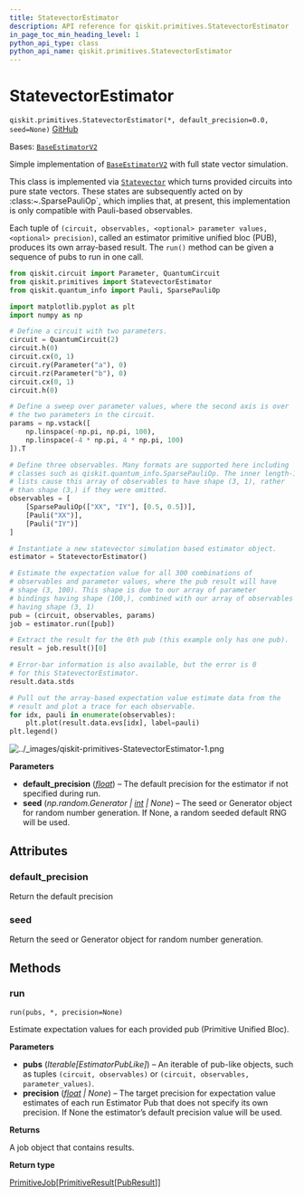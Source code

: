 ```yaml
---
title: StatevectorEstimator
description: API reference for qiskit.primitives.StatevectorEstimator
in_page_toc_min_heading_level: 1
python_api_type: class
python_api_name: qiskit.primitives.StatevectorEstimator
---
```


# StatevectorEstimator

<span id="qiskit.primitives.StatevectorEstimator" />

`qiskit.primitives.StatevectorEstimator(*, default_precision=0.0, seed=None)` [GitHub](https://github.com/qiskit/qiskit/tree/main/qiskit/primitives/statevector_estimator.py "view source code")

Bases: [`BaseEstimatorV2`](qiskit.primitives.BaseEstimatorV2 "qiskit.primitives.base.base_estimator.BaseEstimatorV2")

Simple implementation of [`BaseEstimatorV2`](qiskit.primitives.BaseEstimatorV2 "qiskit.primitives.BaseEstimatorV2") with full state vector simulation.

This class is implemented via [`Statevector`](qiskit.quantum_info.Statevector "qiskit.quantum_info.Statevector") which turns provided circuits into pure state vectors. These states are subsequently acted on by :class:\~.SparsePauliOp\`, which implies that, at present, this implementation is only compatible with Pauli-based observables.

Each tuple of `(circuit, observables, <optional> parameter values, <optional> precision)`, called an estimator primitive unified bloc (PUB), produces its own array-based result. The `run()` method can be given a sequence of pubs to run in one call.

```python
from qiskit.circuit import Parameter, QuantumCircuit
from qiskit.primitives import StatevectorEstimator
from qiskit.quantum_info import Pauli, SparsePauliOp

import matplotlib.pyplot as plt
import numpy as np

# Define a circuit with two parameters.
circuit = QuantumCircuit(2)
circuit.h(0)
circuit.cx(0, 1)
circuit.ry(Parameter("a"), 0)
circuit.rz(Parameter("b"), 0)
circuit.cx(0, 1)
circuit.h(0)

# Define a sweep over parameter values, where the second axis is over
# the two parameters in the circuit.
params = np.vstack([
    np.linspace(-np.pi, np.pi, 100),
    np.linspace(-4 * np.pi, 4 * np.pi, 100)
]).T

# Define three observables. Many formats are supported here including
# classes such as qiskit.quantum_info.SparsePauliOp. The inner length-1
# lists cause this array of observables to have shape (3, 1), rather
# than shape (3,) if they were omitted.
observables = [
    [SparsePauliOp(["XX", "IY"], [0.5, 0.5])],
    [Pauli("XX")],
    [Pauli("IY")]
]

# Instantiate a new statevector simulation based estimator object.
estimator = StatevectorEstimator()

# Estimate the expectation value for all 300 combinations of
# observables and parameter values, where the pub result will have
# shape (3, 100). This shape is due to our array of parameter
# bindings having shape (100,), combined with our array of observables
# having shape (3, 1)
pub = (circuit, observables, params)
job = estimator.run([pub])

# Extract the result for the 0th pub (this example only has one pub).
result = job.result()[0]

# Error-bar information is also available, but the error is 0
# for this StatevectorEstimator.
result.data.stds

# Pull out the array-based expectation value estimate data from the
# result and plot a trace for each observable.
for idx, pauli in enumerate(observables):
    plt.plot(result.data.evs[idx], label=pauli)
plt.legend()
```

![../\_images/qiskit-primitives-StatevectorEstimator-1.png](/images/api/qiskit/dev/qiskit-primitives-StatevectorEstimator-1.png)

**Parameters**

*   **default\_precision** ([*float*](https://docs.python.org/3/library/functions.html#float "(in Python v3.12)")) – The default precision for the estimator if not specified during run.
*   **seed** (*np.random.Generator |* [*int*](https://docs.python.org/3/library/functions.html#int "(in Python v3.12)") *| None*) – The seed or Generator object for random number generation. If None, a random seeded default RNG will be used.

## Attributes

<span id="qiskit.primitives.StatevectorEstimator.default_precision" />

### default\_precision

Return the default precision

<span id="qiskit.primitives.StatevectorEstimator.seed" />

### seed

Return the seed or Generator object for random number generation.

## Methods

### run

<span id="qiskit.primitives.StatevectorEstimator.run" />

`run(pubs, *, precision=None)`

Estimate expectation values for each provided pub (Primitive Unified Bloc).

**Parameters**

*   **pubs** (*Iterable\[EstimatorPubLike]*) – An iterable of pub-like objects, such as tuples `(circuit, observables)` or `(circuit, observables, parameter_values)`.
*   **precision** ([*float*](https://docs.python.org/3/library/functions.html#float "(in Python v3.12)") *| None*) – The target precision for expectation value estimates of each run Estimator Pub that does not specify its own precision. If None the estimator’s default precision value will be used.

**Returns**

A job object that contains results.

**Return type**

[PrimitiveJob](qiskit.primitives.PrimitiveJob "qiskit.primitives.PrimitiveJob")\[[PrimitiveResult](qiskit.primitives.PrimitiveResult "qiskit.primitives.PrimitiveResult")\[[PubResult](qiskit.primitives.PubResult "qiskit.primitives.PubResult")]]

